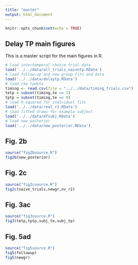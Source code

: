 ```yaml
---
title: "master"
output: html_document
---
```


```r
knitr::opts_chunk$set(echo = TRUE)
```

## Delay TP main figures

This is a master script for the main figures in R.

```r
# load intertemporal choice trial data
load('../../data/all_trials_naivetp.RData')
# load follow-up and new group fits and data
load('../../data/delaytp.RData')
# load raw tpdata
timing <- read.csv(file = "../../data/timing_trials.csv")
tetp = subset(timing,te == 1)
tptp = subset(timing,te == 0)
# load R-squared for individual fits
load('../../data/real_r2.RData')
# load fitted draws for example subject
load('../../data/dfsubj.RData')
# load new posterior
load('../../data/new_posterior.RData')
```

## Fig. 2b

```r
source("fig2bsource.R")
fig2b(new_posterior)
```

## Fig. 2c

```r
source("fig2csource.R")
fig2c(naive_trials,newgr,nv_r2)
```

## Fig. 3ac

```r
source("fig3source.R")
fig3(tetp,tptp,subj_te,subj_tp)
```

## Fig. 5ad

```r
source("fig5source.R")
fig5(followup)
fig5(newgr)
```